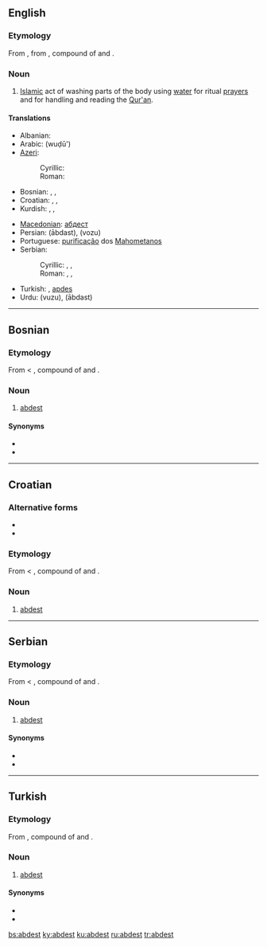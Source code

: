 ==English==

===Etymology===
From {{etyl|tr}} {{term|abdest|lang=tr}}, from {{etyl|fa}} {{term|sc=fa-Arab|آبدست|tr=ābdast|lang=fa}}, compound of {{term|sc=fa-Arab|آب|tr=āb|lang=fa||water}} and {{term|sc=fa-Arab|دست|tr=dast||hand|lang=fa}}.

===Noun===
{{en-noun|-}}

# [[Islam]]ic act of washing parts of the body using [[water]] for ritual [[prayer]]s and for handling and reading the [[Qur'an]].

====Translations====
{{trans-top|Islamic act of washing parts of the body}}
* Albanian: {{t+|sq|avdes|xs=Albanian}}
* Arabic: {{Arab|[[وضوء]]}} (wuḍū')
* [[Azeri]]:
*: Cyrillic: {{t-|az|абдәст|sc=Cyrl|xs=Azeri}}
*: Roman: {{t|az|abdəst|xs=Azeri}}
* Bosnian: {{t+|bs|abdest|m}}, {{t-|bs|abdes|m}}, {{t+|bs|avdest|m}}
* Croatian: {{t-|hr|abdest|alt=àbdest|m}}, {{t-|hr|abdes|alt=àbdes|m}}, {{t-|hr|avdest|alt=àvdest|m}}
* Kurdish: {{t+|ku|avdest}}, {{t+|ku|abdest}}, {{t|ku|awdest}}
{{trans-mid}}
* [[Macedonian]]: [[абдест]] {{m}}
* Persian: {{fa-Arab|[[آبدست]]}} (ābdast), {{fa-Arab|[[وضو]]}} (vozu)
* Portuguese: [[purificação]] dos [[Mahometanos]]
* Serbian:
*: Cyrillic: {{t-|sr|абдест|m|sc=Cyrl}}, {{t-|sr|абдес|m|sc=Cyrl}}, {{t-|sr|авдест|m|sc=Cyrl}}
*: Roman: {{t-|sr|abdest|m}}, {{t-|sr|abdes|m}}, {{t-|sr|avdest|m}}
* Turkish: {{t+|tr|abdest}}, [[apdes]]
* Urdu: {{ur-Arab|[[وضو]]}} (vuzu), {{ur-Arab|[[آبدست]]}} (ābdast)
{{trans-bottom}}

----

==Bosnian==

===Etymology===
From {{etyl|ota|bs}} {{term|آبدست|tr=âbdest|sc=ota-Arab|lang=ota}} < {{etyl|fa|bs}} {{term|آبدست|tr=ābdast|sc=fa-Arab|lang=fa}}, compound of {{term|آب|tr=āb|sc=fa-Arab|lang=fa||water}} and {{term|دست|tr=dast|sc=fa-Arab|lang=fa||hand}}.

===Noun===
{{bs-noun|g=m|abdesti}}

# {{Islam|lang=bs}} [[#English|abdest]]

====Synonyms====
* {{l|bs|abdes}}
* {{l|bs|avdest}}

----

==Croatian==

===Alternative forms===
* {{l|hr|abdes|àbdes}}
* {{l|hr|avdest|àvdest}}

===Etymology===
From {{etyl|ota|hr}} {{term|آبدست|tr=âbdest|sc=ota-Arab|lang=ota}} < {{etyl|fa|hr}} {{term|آبدست|tr=ābdast|sc=fa-Arab|lang=fa}}, compound of {{term|آب|tr=āb|sc=fa-Arab|lang=fa||water}} and {{term|دست|tr=dast|sc=fa-Arab|lang=fa||hand}}.

===Noun===
{{infl|hr|noun|g=m|head=àbdest}}

# {{Islam|lang=hr}} [[#English|abdest]]

----

==Serbian==

===Etymology===
From {{etyl|ota|sr}} {{term|آبدست|tr=âbdest|sc=ota-Arab|lang=ota}} < {{etyl|fa|sr}} {{term|آبدست|tr=ābdast|sc=fa-Arab|lang=fa}}, compound of {{term|آب|tr=āb|sc=fa-Arab|lang=fa||water}} and {{term|دست|tr=dast|sc=fa-Arab|lang=fa||hand}}.

===Noun===
{{sr-noun|g=m|pl=abdesti|cyr=абдест}}

# {{Islam|lang=sr}} [[#English|abdest]]

====Synonyms====
* {{l|sr|abdes}}
* {{l|sr|avdest}}

----

==Turkish==

===Etymology===
From {{etyl|fa|tr}} {{term|آبدست|tr=ābdast|sc=fa-Arab|lang=fa}}, compound of {{term|آب|tr=āb|sc=fa-Arab|lang=fa||water}} and {{term|دست|tr=dast|sc=fa-Arab|lang=fa||hand}}.

===Noun===
{{infl|tr|noun}}

# {{Islam|lang=tr}} [[#English|abdest]]

====Synonyms====
* {{l|tr|apdes}}
* {{l|tr|aptes}}

[[bs:abdest]]
[[ky:abdest]]
[[ku:abdest]]
[[ru:abdest]]
[[tr:abdest]]